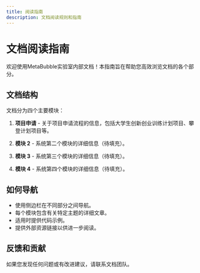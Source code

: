 ```yaml
---
title: 阅读指南
description: 文档阅读规则和指南
---
```


# 文档阅读指南

欢迎使用MetaBubble实验室内部文档！本指南旨在帮助您高效浏览文档的各个部分。

## 文档结构

文档分为四个主要模块：

1. **项目申请** - 关于项目申请流程的信息，包括大学生创新创业训练计划项目、攀登计划项目等。

2. **模块 2** - 系统第二个模块的详细信息（待填充）。

3. **模块 3** - 系统第三个模块的详细信息（待填充）。

4. **模块 4** - 系统第四个模块的详细信息（待填充）。

## 如何导航

- 使用侧边栏在不同部分之间导航。
- 每个模块包含有关特定主题的详细文章。
- 适用时提供代码示例。
- 提供外部资源链接以供进一步阅读。

## 反馈和贡献

如果您发现任何问题或有改进建议，请联系文档团队。

<Cards>
  <Card title="项目申请" href="/zh/docs/01-project-application" />
  <Card title="模块 2" href="/zh/docs/02-module" />
  <Card title="模块 3" href="/zh/docs/03-module" />
  <Card title="模块 4" href="/zh/docs/04-module" />
</Cards> 